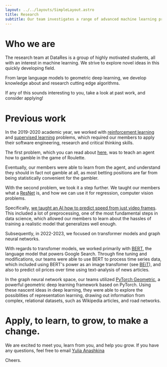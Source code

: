 ```yaml
---
layout: ../../layouts/SimpleLayout.astro
title: Research
subtitle: Our team investigates a range of advanced machine learning problems primarily involving deep learning and reinforcement learning.
---
```


# Who we are

The research team at DataRes is a group of highly motivated students, all with an interest in machine learning. We strive to explore novel ideas in this quickly developing field.

From large language models to geometric deep learning, we develop knowledge about and research cutting edge algorithms.

If any of this sounds interesting to you, take a look at past work, and consider applying!

# Previous work

In the 2019-2020 academic year, we worked with [reinforcement learning](<https://en.wikipedia.org/wiki/Reinforcement_learning#:~:text=Reinforcement%20learning%20(RL)%20is%20an,supervised%20learning%20and%20unsupervised%20learning.>)
and [supervised learning](https://en.wikipedia.org/wiki/Supervised_learning#:~:text=Supervised%20learning%20is%20the%20machine,a%20set%20of%20training%20examples.) problems,
which required our members to apply their software engineering, research and critical thinking skills.

The first problem, which you can read about [here](https://medium.com/@ucladatares/rlette-casino-roulette-through-reinforcement-learning-67e865843f0d), was to teach an agent how to gamble in the game of Roulette.

Eventually, our members were able to learn from the agent, and understand they should in fact
not gamble at all, as most betting positions are far from being statistically convenient for the gambler.

With the second problem, we took it a step further. We taught our members what a [ResNet](https://en.wikipedia.org/wiki/Residual_neural_network) is, and how we can use it
for regression, computer vision problems.

Specifically, [we taught an AI how to predict speed from just video frames](https://medium.com/@ucladatares/predicting-speed-from-video-frames-dissecting-the-comma-ai-challenge-5da697b55886).
This included a lot of preprocessing, one of the most fundamental steps in data science, which allowed our members
to learn about the hassles of training a realistic model that generalizes well enough.

Subsequently, in 2022-2023, we focused on transformer models and graph neural networks.

With regards to transfomer models, we worked primarily with [BERT](https://arxiv.org/pdf/1810.04805.pdf), the language model that powers Google Search. Through fine tuning and modifications,
our teams were able to use BERT to process time series data, which included using BERT's power as an image transfomer (see [BEiT](https://arxiv.org/pdf/2106.08254.pdf)), and also to predict
oil prices over time using text-analysis of news articles.

In the graph neural network space, our teams utilized [PyTorch Geometric](https://www.pyg.org/), a powerful geometric deep learning framework based on PyTorch.
Using these nascent ideas in deep learning, they were able to explore the possiblities of representation learning, drawing out information from complex, relational datasets,
such as Wikipedia articles, and road networks.

# Apply, to learn, to grow, to make a change.

We are excited to meet you, learn from you, and help you grow.
If you have any questions, feel free to email [Yulia Anashkina](mailto:yuliaanashkina@g.ucla.edu)

Cheers.
